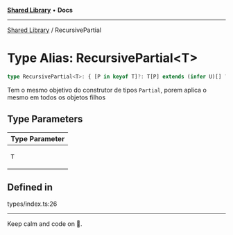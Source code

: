 
<Meta title="Libs/Shared/type-aliases/RecursivePartial" />



[**Shared Library**](/?path=/docs/libs-shared-overview--page) • **Docs**

***

[Shared Library](/?path=/docs/libs-shared-overview--page) / RecursivePartial

# Type Alias: RecursivePartial\<T\>

```ts
type RecursivePartial<T>: { [P in keyof T]?: T[P] extends (infer U)[] ? RecursivePartial<U>[] : T[P] extends object | undefined ? RecursivePartial<T[P]> : T[P] };
```

Tem o mesmo objetivo do construtor de tipos `Partial`, porem aplica o mesmo em todos os objetos filhos

## Type Parameters

<table>
<thead>
<tr>
<th>Type Parameter</th>
</tr>
</thead>
<tbody>
<tr>
<td>

`T`

</td>
</tr>
</tbody>
</table>

## Defined in

types/index.ts:26


***

Keep calm and code on 🤘.